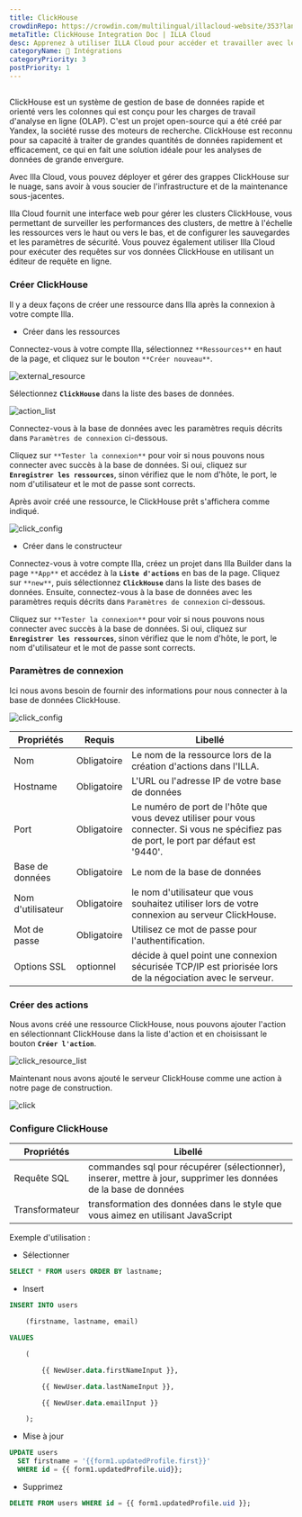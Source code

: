 ```yaml
---
title: ClickHouse
crowdinRepo: https://crowdin.com/multilingual/illacloud-website/353?languages=fr&filter=basic&value=0
metaTitle: ClickHouse Integration Doc | ILLA Cloud
desc: Apprenez à utiliser ILLA Cloud pour accéder et travailler avec les données de ClickHouse.
categoryName: 🔨 Intégrations
categoryPriority: 3
postPriority: 1
---
```


## <h2 hidden>Qu'est-ce que ClickHouse ?</h2>

ClickHouse est un système de gestion de base de données rapide et orienté vers les colonnes qui est conçu pour les charges de travail d'analyse en ligne (OLAP). C'est un projet open-source qui a été créé par Yandex, la société russe des moteurs de recherche. ClickHouse est reconnu pour sa capacité à traiter de grandes quantités de données rapidement et efficacement, ce qui en fait une solution idéale pour les analyses de données de grande envergure.

Avec Illa Cloud, vous pouvez déployer et gérer des grappes ClickHouse sur le nuage, sans avoir à vous soucier de l'infrastructure et de la maintenance sous-jacentes.

Illa Cloud fournit une interface web pour gérer les clusters ClickHouse, vous permettant de surveiller les performances des clusters, de mettre à l'échelle les ressources vers le haut ou vers le bas, et de configurer les sauvegardes et les paramètres de sécurité. Vous pouvez également utiliser Illa Cloud pour exécuter des requêtes sur vos données ClickHouse en utilisant un éditeur de requête en ligne.

### Créer ClickHouse

Il y a deux façons de créer une ressource dans Illa après la connexion à votre compte Illa.

-   Créer dans les ressources

Connectez-vous à votre compte Illa, sélectionnez `**Ressources**` en haut de la page, et cliquez sur le bouton `**Créer nouveau**`.

![external_resource](https://cdn.illacloud.com/official-website/img/docs/external_resource.png)

Sélectionnez **`ClickHouse`** dans la liste des bases de données.

![action_list](https://cdn.illacloud.com/official-website/img/docs/action_list.png)

Connectez-vous à la base de données avec les paramètres requis décrits dans `Paramètres de connexion` ci-dessous.

Cliquez sur `**Tester la connexion**` pour voir si nous pouvons nous connecter avec succès à la base de données. Si oui, cliquez sur **`Enregistrer les ressources`**, sinon vérifiez que le nom d'hôte, le port, le nom d'utilisateur et le mot de passe sont corrects.

Après avoir créé une ressource, le ClickHouse prêt s'affichera comme indiqué.

![click_config](https://cdn.illacloud.com/official-website/img/docs/click_config.png)

-   Créer dans le constructeur

Connectez-vous à votre compte Illa, créez un projet dans Illa Builder dans la page `**App**` et accédez à la **`Liste d'actions`** en bas de la page. Cliquez sur `**new**`, puis sélectionnez **`ClickHouse`** dans la liste des bases de données. Ensuite, connectez-vous à la base de données avec les paramètres requis décrits dans `Paramètres de connexion` ci-dessous.

Cliquez sur `**Tester la connexion**` pour voir si nous pouvons nous connecter avec succès à la base de données. Si oui, cliquez sur **`Enregistrer les ressources`**, sinon vérifiez que le nom d'hôte, le port, le nom d'utilisateur et le mot de passe sont corrects.

### Paramètres de connexion

Ici nous avons besoin de fournir des informations pour nous connecter à la base de données ClickHouse.

![click_config](https://cdn.illacloud.com/official-website/img/docs/click_config.png)

| Propriétés           | Requis      | Libellé                                                                                                                                     |
| -------------------- | ----------- | ------------------------------------------------------------------------------------------------------------------------------------------- |
| Nom                  | Obligatoire | Le nom de la ressource lors de la création d'actions dans l'ILLA.                                                                           |
| Hostname             | Obligatoire | L'URL ou l'adresse IP de votre base de données                                                                                              |
| Port                 | Obligatoire | Le numéro de port de l'hôte que vous devez utiliser pour vous connecter. Si vous ne spécifiez pas de port, le port par défaut est '9440'.   |
| Base de données      | Obligatoire | Le nom de la base de données                                                                                                                |
| Nom d'utilisateur    | Obligatoire | le nom d'utilisateur que vous souhaitez utiliser lors de votre connexion au serveur ClickHouse.                                             |
| Mot de passe         | Obligatoire | Utilisez ce mot de passe pour l'authentification.                                                                                           |
| Options SSL          | optionnel   | décide à quel point une connexion sécurisée TCP/IP est priorisée lors de la négociation avec le serveur.                                    |

### Créer des actions

Nous avons créé une ressource ClickHouse, nous pouvons ajouter l'action en sélectionnant ClickHouse dans la liste d'action et en choisissant le bouton **`Créer l'action`**.

![click_resource_list](https://cdn.illacloud.com/official-website/img/docs/clik_resource_list.png)

Maintenant nous avons ajouté le serveur ClickHouse comme une action à notre page de construction.

![click](https://cdn.illacloud.com/official-website/img/docs/click.png)

### Configure ClickHouse

| Propriétés     | Libellé                                                                                                          |
| -------------- | ---------------------------------------------------------------------------------------------------------------- |
| Requête SQL    | commandes sql pour récupérer (sélectionner), inserer, mettre à jour, supprimer les données de la base de données |
| Transformateur | transformation des données dans le style que vous aimez en utilisant JavaScript                                  |

Exemple d'utilisation :

-   Sélectionner

```sql
SELECT * FROM users ORDER BY lastname;
```

-   Insert

```sql
INSERT INTO users

	(firstname, lastname, email)

VALUES

	(

		{{ NewUser.data.firstNameInput }},

		{{ NewUser.data.lastNameInput }},

		{{ NewUser.data.emailInput }}

	);
```

-   Mise à jour

```sql
UPDATE users
  SET firstname = '{{form1.updatedProfile.first}}'
  WHERE id = {{ form1.updatedProfile.uid}};
```

-   Supprimez

```sql
DELETE FROM users WHERE id = {{ form1.updatedProfile.uid }};
```
